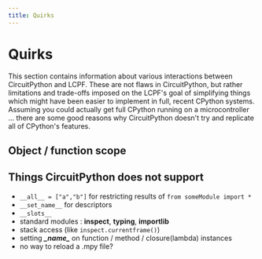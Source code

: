 ```yaml
---
title: Quirks 
---
```


# Quirks

This section contains information about various interactions 
between CircuitPython and LCPF.  These are not flaws in CircuitPython,
but rather limitations and trade-offs imposed on the LCPF's goal of simplifying 
things which might have been easier to implement in full, recent CPython systems.
Assuming you could actually get full CPython running on a microcontroller ... 
there are some good reasons why CircuitPython doesn't try and replicate all of CPython's features.


## Object / function scope


## Things CircuitPython does not support

  - `__all__ = ["a","b"]` for restricting results of `from someModule import *`
  - `__set_name__` for descriptors
  - `__slots__`
  - standard modules : **inspect**, **typing**, **importlib**
  - stack access (like `inspect.currentframe()`)
  - setting ***\__name\__*** on function / method / closure(lambda) instances
  - no way to reload a .mpy file?
